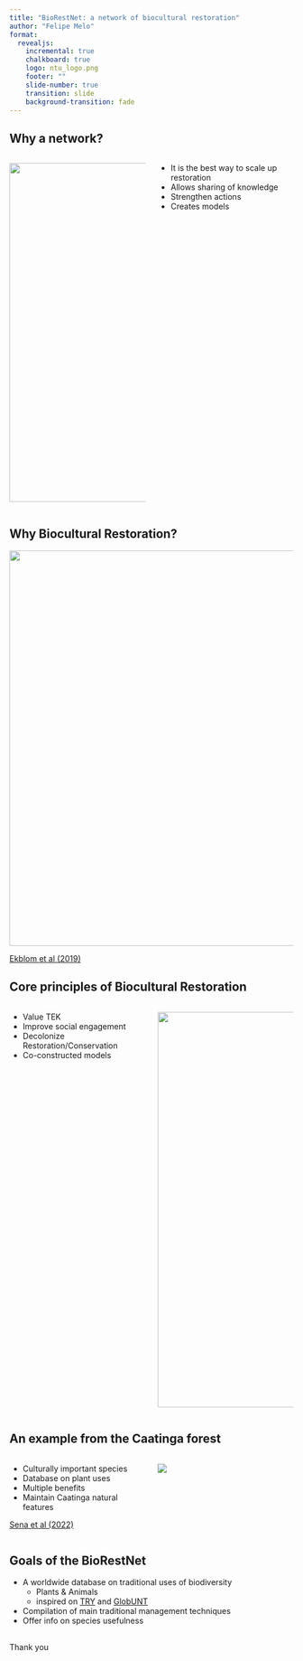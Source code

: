 ```yaml
---
title: "BioRestNet: a network of biocultural restoration"
author: "Felipe Melo"
format:
  revealjs:
    incremental: true
    chalkboard: true
    logo: ntu_logo.png
    footer: ""
    slide-number: true
    transition: slide
    background-transition: fade
---
```



## Why a network?
::::{.columns}
:::{.column width="50%"}
![](https://www.lebow.drexel.edu/sites/default/files/legacy/story/1501077931-network.jpg){width=600}

:::
:::{.column width="50%"}
-   It is the best way to scale up restoration
-   Allows sharing of knowledge
-   Strengthen actions
-   Creates models
:::
::::


## Why Biocultural Restoration?

![](https://www.mdpi.com/land/land-08-00005/article_deploy/html/images/land-08-00005-g001.png){width=700 fig-align="center"}

[Ekblom et al (2019) ](https://doi.org/10.3390/land8010005)


## Core principles of Biocultural Restoration
::::{.columns}

:::{.column width="50%"}
:::{.nonincremental}

-   Value TEK
-   Improve social engagement
-   Decolonize Restoration/Conservation
-   Co-constructed models
:::
:::

:::{.column width="50%"}
![](libs/biocult-core.jpg){width=700}
:::
::::

## An example from the Caatinga forest

::::{.columns}

:::{.column width="50%"}
:::{.nonincremental}

- Culturally important species
- Database on plant uses
- Multiple benefits
- Maintain Caatinga natural features

[Sena et al (2022)](https://onlinelibrary.wiley.com/doi/abs/10.1111/rec.13599)

:::
:::

:::{.column width="50%"}

![](libs/biocult.png)
:::
::::

## Goals of the BioRestNet
:::{.nonincremental}

* A worldwide database on traditional uses of biodiversity
  * Plants & Animals
  * inspired on [TRY](https://www.try-db.org/TryWeb/Home.php) and [GlobUNT](https://patspo.shinyapps.io/GlobalUsefulTrees/)
* Compilation of main traditional management techniques
* Offer info on species usefulness 

:::

## 

:::{.r-stack}

Thank you

:::


